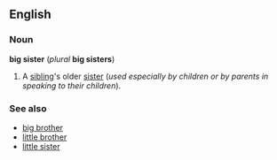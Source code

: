 ==English==
===Noun===
'''big sister''' (''plural'' '''big sisters''')

#A [[sibling]]'s older [[sister]] (''used especially by children or by parents in speaking to their children'').

===See also===
*[[big brother]]
*[[little brother]]
*[[little sister]]